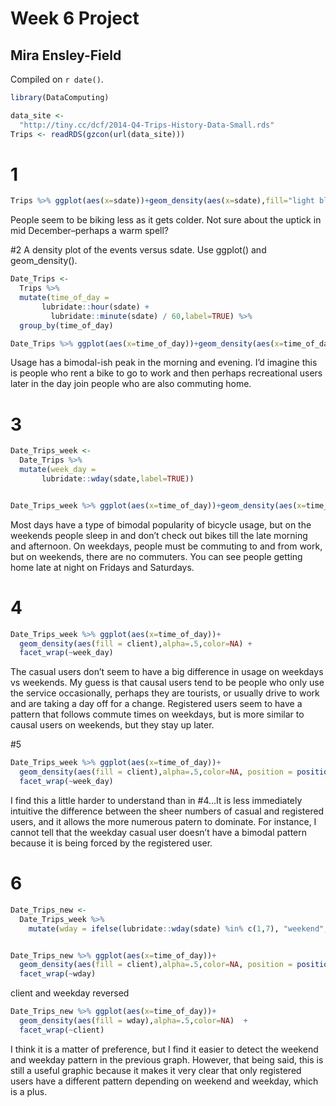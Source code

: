 # Week 6 Project

## Mira Ensley-Field

<!-- leave this material as is -->
Compiled on `r date()`.

```r
library(DataComputing)
```

```r
data_site <- 
  "http://tiny.cc/dcf/2014-Q4-Trips-History-Data-Small.rds" 
Trips <- readRDS(gzcon(url(data_site)))
```

# 1

```r
Trips %>% ggplot(aes(x=sdate))+geom_density(aes(x=sdate),fill="light blue")

```

People seem to be biking less as it gets colder. Not sure about the uptick in mid December--perhaps a warm spell?


#2 A density plot of the events versus sdate. Use ggplot() and geom_density().
```r
Date_Trips <-
  Trips %>% 
  mutate(time_of_day = 
       lubridate::hour(sdate) + 
         lubridate::minute(sdate) / 60,label=TRUE) %>%
  group_by(time_of_day)

Date_Trips %>% ggplot(aes(x=time_of_day))+geom_density(aes(x=time_of_day),fill="light green")


```
Usage has a bimodal-ish peak in the morning and evening. I'd imagine this is people who rent a bike to go to work and then perhaps recreational users later in the day join people who are also  commuting home.

# 3 
```r
Date_Trips_week <-
  Date_Trips %>% 
  mutate(week_day = 
       lubridate::wday(sdate,label=TRUE))


Date_Trips_week %>% ggplot(aes(x=time_of_day))+geom_density(aes(x=time_of_day),fill="purple") + facet_wrap(~week_day)

```

Most days have a type of bimodal popularity of bicycle usage, but on the weekends people sleep in and don't check out bikes till the late morning and afternoon. On weekdays, people must be commuting to and from work, but on weekends, there are no commuters. You can see people getting home late at night on Fridays and Saturdays.

# 4

```r
Date_Trips_week %>% ggplot(aes(x=time_of_day))+
  geom_density(aes(fill = client),alpha=.5,color=NA) + 
  facet_wrap(~week_day)
```
The casual users don't seem to have a big difference in usage on weekdays vs weekends. My guess is that causal users tend to be people who only use the service occasionally, perhaps they are tourists, or usually drive to work and are taking a day off for a change. Registered users seem to have a pattern that follows commute times on weekdays, but is more similar to causal users on weekends, but they stay up later.

#5
```r
Date_Trips_week %>% ggplot(aes(x=time_of_day))+
  geom_density(aes(fill = client),alpha=.5,color=NA, position = position_stack()) + 
  facet_wrap(~week_day)
```

I find this a little harder to understand than in #4...It is less immediately intuitive the difference between the sheer numbers of casual and registered users, and it allows the more numerous patern to dominate. For instance, I cannot tell that the weekday casual user doesn't have a bimodal pattern because it is being forced by the registered user.

# 6

```r

Date_Trips_new <-
  Date_Trips_week %>%
    mutate(wday = ifelse(lubridate::wday(sdate) %in% c(1,7), "weekend", "weekday"))


Date_Trips_new %>% ggplot(aes(x=time_of_day))+
  geom_density(aes(fill = client),alpha=.5,color=NA, position = position_stack()) + 
  facet_wrap(~wday)
```



client and weekday reversed

```r

Date_Trips_new %>% ggplot(aes(x=time_of_day))+
  geom_density(aes(fill = wday),alpha=.5,color=NA)  + 
  facet_wrap(~client)
```
I think it is a matter of preference, but I find it easier to detect the weekend and weekday pattern in the previous graph. However, that being said, this is still a useful graphic because it makes it very clear that only registered users have a different pattern depending on weekend and weekday, which is a plus.